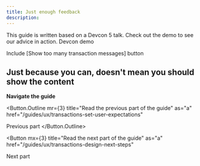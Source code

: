 ```yaml
---
title: Just enough feedback
description:
---
```



<Flash>This guide is written based on a Devcon 5 talk. Check out the demo to see our advice in action. <Link href="http://rimble-devcon-demo.netlify.com">Devcon demo</Link></Flash>

Include [Show too many transaction messages] button

## Just because you can, doesn't mean you should show the content

**Navigate the guide**

<Button.Outline
  mr={3}
  title="Read the previous part of the guide"
  as="a"
  href="/guides/ux/transactions-set-user-expectations"
>
  Previous part
</Button.Outline>

<Button
  mx={3}
  title="Read the next part of the guide"
  as="a"
  href="/guides/ux/transactions-design-next-steps"
>
  Next part
</Button>
